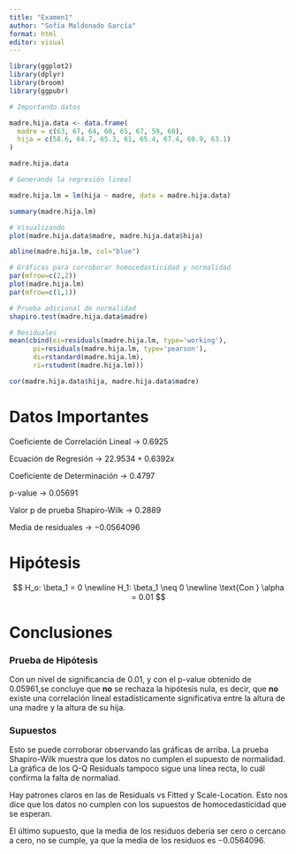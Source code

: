 ```yaml
---
title: "Examen1"
author: "Sofía Maldonado García"
format: html
editor: visual
---
```


```r
library(ggplot2)
library(dplyr)
library(broom)
library(ggpubr)
```

```r
# Importando datos

madre.hija.data <- data.frame(
  madre = c(63, 67, 64, 60, 65, 67, 59, 60),
  hija = c(58.6, 64.7, 65.3, 61, 65.4, 67.4, 60.9, 63.1)
)

madre.hija.data
```

```r
# Generando la regresión lineal

madre.hija.lm = lm(hija ~ madre, data = madre.hija.data)

summary(madre.hija.lm)
```

```r
# Visualizando
plot(madre.hija.data$madre, madre.hija.data$hija)

abline(madre.hija.lm, col="blue")
```

```r
# Gráficas para corroborar homocedasticidad y normalidad
par(mfrow=c(2,2)) 
plot(madre.hija.lm)
par(mfrow=c(1,1))
```

```r
# Prueba adicional de normalidad
shapiro.test(madre.hija.data$madre)
```

```r
# Residuales
mean(cbind(ei=residuals(madre.hija.lm, type='working'),
      pi=residuals(madre.hija.lm, type='pearson'),
      di=rstandard(madre.hija.lm),
      ri=rstudent(madre.hija.lm)))
```

```r
cor(madre.hija.data$hija, madre.hija.data$madre)
```

# Datos Importantes

Coeficiente de Correlación Lineal -\> $0.6925$

Ecuación de Regresión -\> $22.9534 + 0.6392x$

Coeficiente de Determinación -\> $0.4797$

p-value -\> $0.05691$

Valor p de prueba Shapiro-Wilk -\> $0.2889$

Media de residuales -\> $-0.0564096$

# Hipótesis

$$
H_o: \beta_1 = 0 \newline
H_1: \beta_1 \neq 0 \newline
\text{Con } \alpha = 0.01
$$

# Conclusiones

### Prueba de Hipótesis

Con un nivel de significancia de 0.01, y con el p-value obtenido de 0.05961,se concluye que **no** se rechaza la hipótesis nula, es decir, que **no** existe una correlación lineal estadísticamente significativa entre la altura de una madre y la altura de su hija.

### Supuestos

Esto se puede corroborar observando las gráficas de arriba. La prueba Shapiro-Wilk muestra que los datos no cumplen el supuesto de normalidad. La gráfica de los Q-Q Residuals tampoco sigue una línea recta, lo cuál confirma la falta de normaliad.

Hay patrones claros en las de Residuals vs Fitted y Scale-Location. Esto nos dice que los datos no cumplen con los supuestos de homocedasticidad que se esperan.

El último supuesto, que la media de los residuos debería ser cero o cercano a cero, no se cumple, ya que la media de los residuos es $-0.0564096$.
